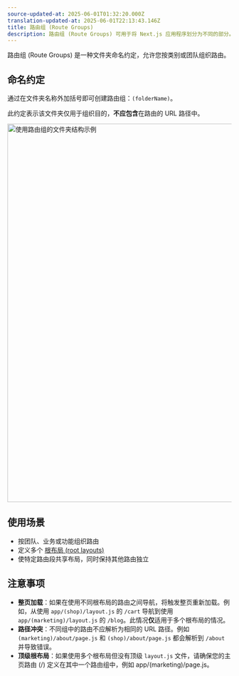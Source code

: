 ```yaml
---
source-updated-at: 2025-06-01T01:32:20.000Z
translation-updated-at: 2025-06-01T22:13:43.146Z
title: 路由组 (Route Groups)
description: 路由组 (Route Groups) 可用于将 Next.js 应用程序划分为不同的部分。
---
```


路由组 (Route Groups) 是一种文件夹命名约定，允许您按类别或团队组织路由。

## 命名约定

通过在文件夹名称外加括号即可创建路由组：`(folderName)`。

此约定表示该文件夹仅用于组织目的，**不应包含**在路由的 URL 路径中。

<Image
  alt="使用路由组的文件夹结构示例"
  srcLight="/docs/light/project-organization-route-groups.png"
  srcDark="/docs/dark/project-organization-route-groups.png"
  width="1600"
  height="849"
/>

## 使用场景

- 按团队、业务或功能组织路由
- 定义多个 [根布局 (root layouts)](/docs/app/api-reference/file-conventions/layout#root-layout)
- 使特定路由段共享布局，同时保持其他路由独立

## 注意事项

- **整页加载**：如果在使用不同根布局的路由之间导航，将触发整页重新加载。例如，从使用 `app/(shop)/layout.js` 的 `/cart` 导航到使用 `app/(marketing)/layout.js` 的 `/blog`。此情况**仅**适用于多个根布局的情况。
- **路径冲突**：不同组中的路由不应解析为相同的 URL 路径。例如 `(marketing)/about/page.js` 和 `(shop)/about/page.js` 都会解析到 `/about` 并导致错误。
- **顶级根布局**：如果使用多个根布局但没有顶级 `layout.js` 文件，请确保您的主页路由 (/) 定义在其中一个路由组中，例如 app/(marketing)/page.js。